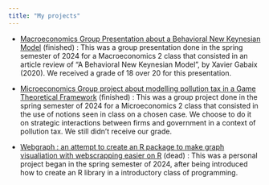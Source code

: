 ```yaml
---
title: "My projects"
---
```



\begin{center}
Here is a list of some projects I began :
\end{center}

- [Macroeconomics Group Presentation about a Behavioral New Keynesian Model](/Macroeconomics-2-Presentation) (finished) : 
This was a group presentation done in the spring semester of 2024 for a Macroeconomics 2 class that consisted in an article review of "A Behavioral New Keynesian Model", by Xavier Gabaix (2020). We received a grade of 18 over 20 for this presentation.

- [Microeconomics Group project about modelling pollution tax in a Game Theoretical Framework](/Micro_project) (finished) : 
This was a group project done in the spring semester of 2024 for a Microeconomics 2 class that consisted in the use of notions seen in class on a chosen case. We choose to do it on strategic interactions between firms and government in a context of pollution tax. We still didn't receive our grade.

- [Webgraph : an attempt to create an R package to make graph visualiation with webscrapping easier on R](/Webgraph) (dead) : 
This was a personal project began in the spring semester of 2024, after being introduced how to create an R library in a introductory class of programming. 